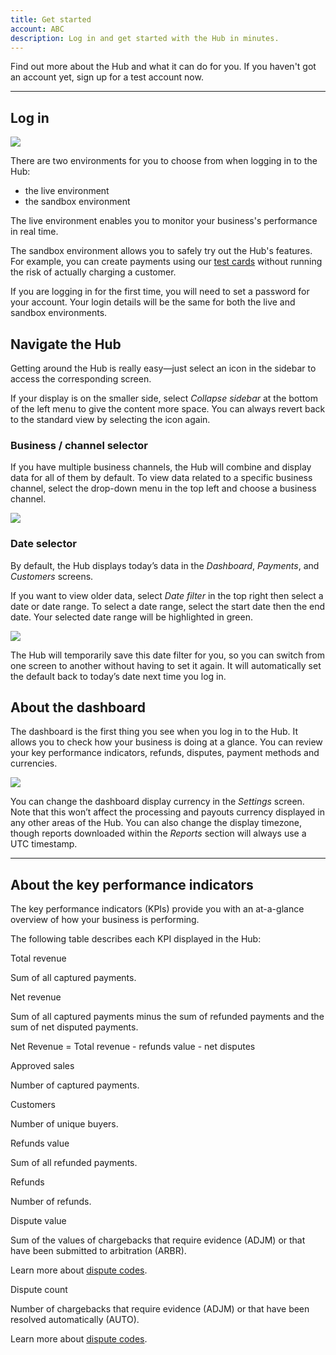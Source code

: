 ```yaml
---
title: Get started
account: ABC
description: Log in and get started with the Hub in minutes.
---
```


Find out more about the Hub and what it can do for you. If you haven't got an account yet, <ExternalLink href="https://www.checkout.com/get-test-account" >sign up for a test account</ExternalLink> now.

---

## Log in

<img src="/docs/TheHub/GetStarted/1-logIn.png"  />

There are two environments for you to choose from when logging in to the Hub:

*   the live environment
*   the sandbox environment

The <ExternalLink href="https://hub.checkout.com/login" >live</ExternalLink> environment enables you to monitor your business's performance in real time.

The <ExternalLink href="https://sandbox.checkout.com/login" >sandbox</ExternalLink> environment allows you to safely try out the Hub's features. For example, you can create payments using our [test cards](/testing/test-card-numbers) without running the risk of actually charging a customer. 

<TipBox variant="info">

If you are logging in for the first time, you will need to set a password for your account. Your login details will be the same for both the live and sandbox environments.

</TipBox>

## Navigate the Hub

Getting around the Hub is really easy—just select an icon in the sidebar to access the corresponding screen.

<TipBox variant="tip">

If your display is on the smaller side, select _Collapse sidebar_ at the bottom of the left menu to give the content more space. You can always revert back to the standard view by selecting the icon again.

</TipBox>

### Business / channel selector

If you have multiple business channels, the Hub will combine and display data for all of them by default. To view data related to a specific business channel, select the drop-down menu in the top left and choose a business channel.

<img maxWidth={280} src="/docs/TheHub/GetStarted/2-business-channel-selector.png"  />

### Date selector

By default, the Hub displays today’s data in the _Dashboard_, _Payments_, and _Customers_ screens.

If you want to view older data, select _Date filter_ in the top right then select a date or date range. To select a date range, select the start date then the end date. Your selected date range will be highlighted in green.

<img maxWidth={360} src="/docs/TheHub/GetStarted/3-date-selector.png"  />

The Hub will temporarily save this date filter for you, so you can switch from one screen to another without having to set it again. It will automatically set the default back to today’s date next time you log in.

## About the dashboard

The dashboard is the first thing you see when you log in to the Hub. It allows you to check how your business is doing at a glance. You can review your key performance indicators, refunds, disputes, payment methods and currencies. 

<img src="/docs/TheHub/GetStarted/4-hub-dashboard.png"  />

<TipBox variant="info" title="Dashboard display currency and timezone">

You can change the dashboard display currency in the _Settings_ screen. Note that this won’t affect the processing and payouts currency displayed in any other areas of the Hub. You can also change the display timezone, though reports downloaded within the _Reports_ section will always use a UTC timestamp.

</TipBox>

---

## About the key performance indicators

The key performance indicators (KPIs) provide you with an at-a-glance overview of how your business is performing.

The following table describes each KPI displayed in the Hub:

<Table>
<TableHead headers={['Card Key performance indicator', 'Description']} />
<TableBody>

<TableRow>
<TableCell>

Total revenue

</TableCell>
<TableCell>

Sum of all captured payments.

</TableCell>
</TableRow>

<TableRow>
<TableCell>

Net revenue

</TableCell>
<TableCell>

Sum of all captured payments minus the sum of refunded payments and the sum of net disputed payments.

Net Revenue = Total revenue - refunds value - net disputes

</TableCell>
</TableRow>

<TableRow>
<TableCell>

Approved sales

</TableCell>
<TableCell>

Number of captured payments.

</TableCell>
</TableRow>

<TableRow>
<TableCell>

Customers

</TableCell>
<TableCell>

Number of unique buyers.

</TableCell>
</TableRow>

<TableRow>
<TableCell>

Refunds value

</TableCell>
<TableCell>

Sum of all refunded payments.

</TableCell>
</TableRow>

<TableRow>
<TableCell>

Refunds

</TableCell>
<TableCell>

Number of refunds.

</TableCell>
</TableRow>

<TableRow>
<TableCell>

Dispute value

</TableCell>
<TableCell>

Sum of the values of chargebacks that require evidence (ADJM) or that have been submitted to arbitration (ARBR).

<InfoBox>

Learn more about [dispute codes](/resources/codes/chargeback-codes).

</InfoBox>

</TableCell>
</TableRow>

<TableRow>
<TableCell>

Dispute count

</TableCell>
<TableCell>

Number of chargebacks that require evidence (ADJM) or that have been resolved automatically (AUTO).

<InfoBox>

Learn more about [dispute codes](/resources/codes/chargeback-codes).

</InfoBox>

</TableCell>
</TableRow>

</TableBody>
</Table>
